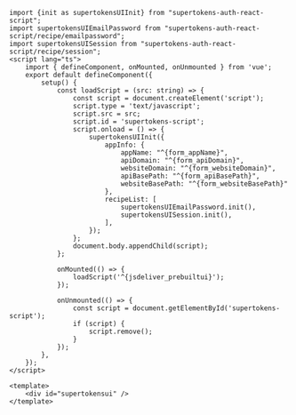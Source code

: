 
  ```tsx
  import {init as supertokensUIInit} from "supertokens-auth-react-script";
  import supertokensUIEmailPassword from "supertokens-auth-react-script/recipe/emailpassword";
  import supertokensUISession from "supertokens-auth-react-script/recipe/session";
  <script lang="ts">
      import { defineComponent, onMounted, onUnmounted } from 'vue';
      export default defineComponent({
          setup() {
              const loadScript = (src: string) => {
                  const script = document.createElement('script');
                  script.type = 'text/javascript';
                  script.src = src;
                  script.id = 'supertokens-script';
                  script.onload = () => {
                      supertokensUIInit({
                          appInfo: {
                              appName: "^{form_appName}",
                              apiDomain: "^{form_apiDomain}",
                              websiteDomain: "^{form_websiteDomain}",
                              apiBasePath: "^{form_apiBasePath}",
                              websiteBasePath: "^{form_websiteBasePath}"
                          },
                          recipeList: [
                              supertokensUIEmailPassword.init(),
                              supertokensUISession.init(),
                          ],
                      });
                  };
                  document.body.appendChild(script);
              };

              onMounted(() => {
                  loadScript('^{jsdeliver_prebuiltui}');
              });

              onUnmounted(() => {
                  const script = document.getElementById('supertokens-script');
                  if (script) {
                      script.remove();
                  }
              });
          },
      });
  </script>

  <template>
      <div id="supertokensui" />
  </template>
  ```
